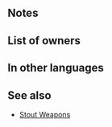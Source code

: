 {{Weapon Infobox
|tagid=SID_堅固の槍
|intID=2788
|image=wep_lc111
|exclusive=0
|weaponType=Lance
|cost=200
|might=10
|range=1
|effect=At start of combat, if unit's HP ≥ 50%, grants Atk/Def+5 during combat, and also, if foe can make a follow-up attack, reduces damage from foe's first attack by 50%.
|statModifiers=0,10,0,0,0
|required=Steel Lance
|next=Stout Lance+
|promotionRarity=5
|promotionTier=1
|properties=random_owner
}}
==Notes==
{{Combat boosts}}
{{DamagePercentageReduction}}
==List of owners==
{{Skill Hero List}}
==In other languages==
{{OtherLanguages
|japanese=堅固の槍
|german=Getreue Lanze
|spanishEU=Gran lanza
|spanishLA=Gran lanza
|french=Lance robuste
|italian=Lancia robusta
|chineseTW=堅固之槍
|portuguese=Lança forte
}}
==See also==
{{See also skills|cond=Description LIKE '%if foe can make a follow-up attack, reduces damage from foe_s first attack%' AND WikiName NOT LIKE '%Stout%'|columns=3}}
* [[Skill families#Stout|Stout Weapons]]
{{Weapons Navbox}}